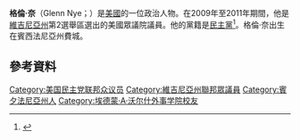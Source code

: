 '''格倫·奈'''（Glenn Nye；{{bd|1974年|9月9日}}）是[[美國|美國]]的一位政治人物。在2009年至2011年期間，他是[[維吉尼亞州|維吉尼亞州]]第2選舉區選出的美國眾議院議員。他的黨籍是[[民主黨_(美國)|民主黨]]<ref name="Glenn Nye">{{Cite web |url=http://www.gmfus.org/expert/experts_dirc/glenn-nye/ |title=”Glenn Nye”. German Marshall Fund of the United States. 2012 |access-date=2016-01-05 |archive-date=2014-12-11 |archive-url=https://web.archive.org/web/20141211090124/http://www.gmfus.org/expert/experts_dirc/glenn-nye/ |dead-url=no }}</ref>。格倫·奈出生在賓西法尼亞州費城。
== 參考資料 ==
{{reflist}}

{{DEFAULTSORT:Nye, Glenn}}
[[Category:美国民主党联邦众议员|Category:美国民主党联邦众议员]]
[[Category:維吉尼亞州聯邦眾議員|Category:維吉尼亞州聯邦眾議員]]
[[Category:賓夕法尼亞州人|Category:賓夕法尼亞州人]]
[[Category:埃德蒙·A·沃尔什外事学院校友|Category:埃德蒙·A·沃尔什外事学院校友]]